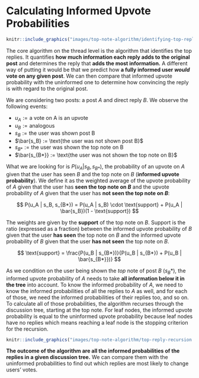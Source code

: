 # Calculating Informed Upvote Probabilities

```r
knitr::include_graphics("images/top-note-algorithm/identifying-top-reply.png")

```

The core algorithm on the thread level is the algorithm that identifies the top replies.
It quantifies **how much information each reply adds to the original post** and determines the reply that **adds the most information.**
A different way of putting it would be that we predict how **a fully informed user *would* vote on any given post**.
We can then compare that informed upvote probability with the uninformed one to determine how convincing the reply is with regard to the original post.

We are considering two posts: a post $A$ and direct reply $B$.
We observe the following events:

- $u_A := \text{a vote on A is an upvote}$
- $u_B := \text{analogous}$
- $s_B := \text{the user was shown post B}$
- $\bar{s_B} := \text{the user was not shown post B}$
- $s_{B*} := \text{the user was shown the top note on B}$
- $\bar{s_{B*}} := \text{the user was not shown the top note on B}$

What we are looking for is $P(u_A | s_B, s_{B*})$, the probability of an upvote on $A$ given that the user has seen $B$ and the top note on $B$ (**informed upvote probability**).
We define it as the weighted average of the upvote probability of $A$ given that the user has **seen the top note on $B$** and the upvote probability of $A$ given that the user has **not seen the top note on $B$**:

$$
P(u_A | s_B, s_{B*}) = P(u_A | s_B) \cdot \text{support} + P(u_A | \bar{s_B})(1 - \text{support})
$$

The weights are given by the **support** of the top note on $B$. Support is the ratio (expressed as a fraction) between the informed upvote probability of $B$ given that the user **has seen** the top note on $B$ and the informed upvote probability of $B$ given that the user **has not seen** the top note on $B$.

$$
\text{support} = \frac{P(u_B | s_{B*})}{P(u_B | s_{B*}) + P(u_B | \bar{s_{B*}})}
$$

As we condition on the user being shown the *top* note of post $B$ ($s_B*$), the informed upvote probability of $A$ needs to take **all information below it in the tree** into account.
To know the informed probability of $A$, we need to know the informed probabilities of all the replies to $A$ as well, and for each of those, we need the informed probabilities of their replies too, and so on.
To calculate all of those probabilities, the algorithm recurses through the discussion tree, starting at the top note.
For leaf nodes, the informed upvote probability is equal to the uninformed upvote probability because leaf nodes have no replies which means reaching a leaf node is the stopping criterion for the recursion.

```r
knitr::include_graphics("images/top-note-algorithm/top-reply-recursion.gif")

```


**The outcome of the algorithm are all the informed probabilities of the replies in a given discussion tree.**
We can compare them with the uninformed probabilities to find out which replies are most likely to change users' votes.


<!-- ### Example {-} -->

<!-- TODO: Add example on a simple tree like this: -->


<!--             1 -->
<!--            / \ -->
<!--           2   3 -->
<!--          / \   \ -->
<!--         4   5   6 -->
<!--                  \ -->
<!--                   7 -->



